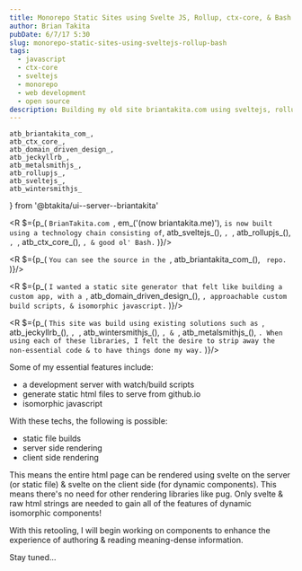 ```yaml
---
title: Monorepo Static Sites using Svelte JS, Rollup, ctx-core, & Bash
author: Brian Takita
pubDate: 6/7/17 5:30
slug: monorepo-static-sites-using-sveltejs-rollup-bash
tags:
  - javascript
  - ctx-core
  - sveltejs
  - monorepo
  - web development
  - open source
description: Building my old site briantakita.com using sveltejs, rollupjs, ctx-core, bash
---
```

	atb_briantakita_com_,
	atb_ctx_core_,
	atb_domain_driven_design_,
	atb_jeckyllrb_,
	atb_metalsmithjs_,
	atb_rollupjs_,
	atb_sveltejs_,
	atb_wintersmithjs_
} from '@btakita/ui--server--briantakita'

<R $={p_(
	`BrianTakita.com `, em_('(now briantakita.me)'), ` is now built using a technology chain consisting of `,
	atb_sveltejs_(), `, `, atb_rollupjs_(), `, `, atb_ctx_core_(), `, & good ol' Bash.`
)}/>

<R $={p_(
	`You can see the source in the `, atb_briantakita_com_(), ` repo.`
)}/>

<R $={p_(
	`I wanted a static site generator that felt like building a custom app, with a `, atb_domain_driven_design_(), `,
	approachable custom build scripts, & isomorphic javascript.`
)}/>

<R $={p_(
	`This site was build using existing solutions such as `, atb_jeckyllrb_(), `, `, atb_wintersmithjs_(), `, & `,
	atb_metalsmithjs_(), `. When using each of these libraries, I felt the desire to strip away the non-essential code
	& to have things done my way.`
)}/>

Some of my essential features include:

* a development server with watch/build scripts
* generate static html files to serve from github.io
* isomorphic javascript

With these techs, the following is possible:

* static file builds
* server side rendering
* client side rendering

This means the entire html page can be rendered using svelte on the server (or static file) & svelte on the client
side (for dynamic components). This means there's no need for other rendering libraries like pug. Only svelte & raw
html strings are needed to gain all of the features of dynamic isomorphic components!

With this retooling, I will begin working on components to enhance the experience of authoring & reading
meaning-dense information.

Stay tuned&hellip;
